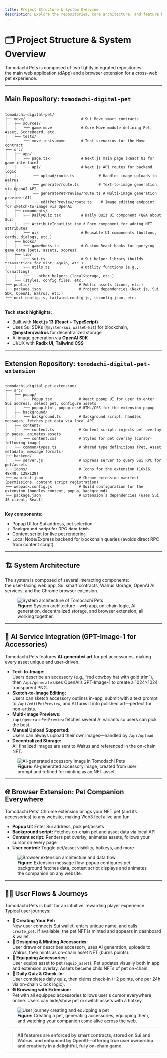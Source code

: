 ```yaml
---
title: Project Structure & System Overview
description: Explore the repositories, core architecture, and feature highlights of Tomodachi Pets.
---
```


# 🗂️ Project Structure & System Overview

Tomodachi Pets is composed of two tightly integrated repositories:  
the main web application (dApp) and a browser extension for a cross-web pet experience.

---

## Main Repository: `tomodachi-digital-pet`

<pre>
<code>
tomodachi-digital-pet/
├── move/                         # Sui Move smart contracts
│   ├── sources/
│   │   └── game.move             # Core Move module defining Pet, Asset, ScoreBoard, etc.
│   └── tests/
│       └── move_tests.move       # Test scenarios for the Move contract
├── src/
│   ├── app/
│   │   ├── page.tsx              # Next.js main page (React UI for game interface)
│   │   └── api/                  # Next.js API routes for backend logic
│   │       ├── upload/route.ts           # Handles image uploads to Walrus
│   │       ├── generate/route.ts         # Text-to-image generation via OpenAI API
│   │       ├── generatePetPreview/route.ts # Multi-image generation preview (AI)
│   │       └── editPetPreview/route.ts    # Image editing endpoint for sketch-to-image via OpenAI
│   ├── components/
│   │   ├── DailyQuiz.tsx         # Daily Quiz UI component (Q&A about Sui)
│   │   ├── AttributeInputList.tsx # Form component for adding NFT attributes
│   │   └── ui/                   # Reusable UI components (buttons, cards, dialogs, etc.)
│   ├── hooks/
│   │   └── gameHooks.ts          # Custom React hooks for querying game data (pets, assets, scores)
│   ├── lib/
│   │   ├── sui.ts                # Sui helper library (builds transactions for mint, equip, etc.)
│   │   ├── utils.ts              # Utility functions (e.g., formatting)
│   │   └── ...other helpers (localStorage, etc.)
│   └── (styles, config files, etc.)
├── public/                      # Public assets (icons, etc.)
├── package.json                 # Project dependencies (Next.js, Sui SDK, OpenAI, Walrus, etc.)
└── next.config.js, tailwind.config.js, tsconfig.json, etc.
</code>
</pre>

**Tech stack highlights:**
- Built with **Next.js 13 (React + TypeScript)**
- Uses Sui SDKs (`@mysten/sui`, `wallet-kit`) for blockchain, **@mysten/walrus** for decentralized storage
- AI image generation via **OpenAI SDK**
- UI/UX with **Radix UI**, **Tailwind CSS**

---

## Extension Repository: `tomodachi-digital-pet-extension`

<pre>
<code>
tomodachi-digital-pet-extension/
├── src/
│   ├── popup/
│   │   ├── Popup.tsx            # React popup UI for user to enter Sui address, select pet, configure assets
│   │   └── popup.html, popup.css# HTML/CSS for the extension popup
│   ├── background/
│   │   └── background.ts        # Background script: handles messages, fetches pet data via local API
│   ├── content/
│   │   ├── content.ts           # Content script: injects pet overlay in pages, animates assets
│   │   └── content.css          # Styles for pet overlay (cursor-following image)
│   └── common/types.ts          # Shared type definitions (Pet, Asset metadata, message formats)
├── backend/
│   └── server.js                # Express server to query Sui RPC for pet/assets
├── icons/                       # Icons for the extension (16x16, 48x48, 128x128)
├── manifest.json                # Chrome extension manifest (permissions, content script registration)
├── webpack.config.js            # Build configuration for the extension (bundles content, popup, background)
└── package.json                 # Extension’s dependencies (uses Sui JS client, React)
</code>
</pre>

**Key components:**  
- Popup UI for Sui address, pet selection  
- Background script for RPC data fetch  
- Content script for live pet rendering  
- Local Node/Express backend for blockchain queries (avoids direct RPC from content script)

---

## 🏗️ System Architecture

The system is composed of several interacting components:  
the user-facing web app, Sui smart contracts, Walrus storage, OpenAI AI services, and the Chrome browser extension.

<figure>
  <img src="https://github.com/user-attachments/assets/663b441d-7fa3-4c8e-bc8e-a48571e09ec6" alt="System architecture of Tomodachi Pets" />
  <figcaption>
    <b>Figure:</b> System architecture—web app, on-chain logic, AI generation, decentralized storage, and browser extension, all working together.
  </figcaption>
</figure>

---

## 🤖 AI Service Integration (GPT-Image-1 for Accessories)

Tomodachi Pets features **AI-generated art** for pet accessories, making every asset unique and user-driven.

- **Text-to-Image:**  
  Users describe an accessory (e.g., “red cowboy hat with gold trim”), then `/api/generate` uses OpenAI’s GPT-Image-1 to create a 1024×1024 transparent PNG.
- **Sketch-to-Image Editing:**  
  Users can sketch accessory outlines in-app, submit with a text prompt to `/api/editPetPreview`, and AI turns it into polished art—perfect for non-artists.
- **Multi-Image Previews:**  
  `/api/generatePetPreview` fetches several AI variants so users can pick the best.
- **Manual Upload Supported:**  
  Users can always upload their own images—handled by `/api/upload`.
- **Decentralized Storage:**  
  All finalized images are sent to Walrus and referenced in the on-chain NFT.

<figure>
  <img src="https://i.postimg.cc/9Q2LzDLS/image.png" alt="AI-generated accessory image in Tomodachi Pets" />
  <figcaption>
    <b>Figure:</b> AI-generated accessory image, created from user prompt and refined for minting as an NFT asset.
  </figcaption>
</figure>

---

## 🌐 Browser Extension: Pet Companion Everywhere

Tomodachi Pets' Chrome extension brings your NFT pet (and its accessories) to any website, making Web3 feel alive and fun.

- **Popup UI:** Enter Sui address, pick pet/assets
- **Background script:** Fetches on-chain pet and asset data via local API
- **Content script:** Renders pet overlay, animates assets, follows your cursor on every page
- **User control:** Toggle pet/asset visibility, hotkeys, and more

<figure>
  <img src="https://github.com/user-attachments/assets/98585c25-f3b6-4f66-9c7b-2efe03378c6b" alt="Browser extension architecture and data flow" />
  <figcaption>
    <b>Figure:</b> Extension message flow: popup configures pet, background fetches data, content script displays and animates the companion on any website.
  </figcaption>
</figure>

---

## 🧑‍💻 User Flows & Journeys

Tomodachi Pets is built for an intuitive, rewarding player experience.  
Typical user journeys:

- **🐣 Creating Your Pet:**  
  New user connects Sui wallet, enters unique name, and calls `create_pet`. If available, the pet NFT is minted and appears in dashboard & wallet.
- **🎨 Designing & Minting Accessories:**  
  User draws or describes accessory, uses AI generation, uploads to Walrus, then mints as on-chain asset NFT (burns points).
- **👒 Equipping Accessories:**  
  User equips asset to pet (`equip_asset`). Pet updates visually both in app and extension overlay. Assets become child NFTs of pet on-chain.
- **📅 Daily Quiz & Check-In:**  
  User completes daily quiz, then claims check-in (+2 points, one per 24h via on-chain Clock logic).
- **🌐 Browsing with Extension:**  
  Pet with all equipped accessories follows user's cursor everywhere online. Users can hide/show pet or switch assets with a hotkey.

<figure>
  <img src="https://i.postimg.cc/L6KT0qFX/image.png" alt="User journey creating and equipping a pet" />
  <figcaption>
    <b>Figure:</b> Creating a pet, generating accessories, equipping them, and watching your companion come alive across the web.
  </figcaption>
</figure>

---

> **All features are enforced by smart contracts, stored on Sui and Walrus, and enhanced by OpenAI—offering true user ownership and creativity in a delightful, fully on-chain game.**

---

